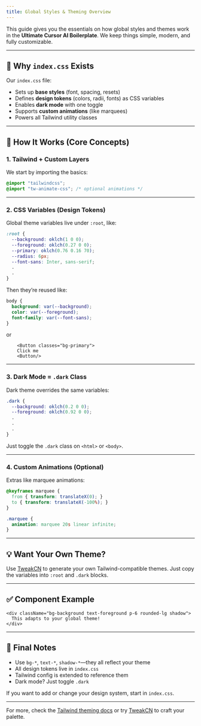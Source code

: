 ```yaml
---
title: Global Styles & Theming Overview
---
```


This guide gives you the essentials on how global styles and themes work in the **Ultimate Cursor AI Boilerplate**. We keep things simple, modern, and fully customizable.

---

## 🎯 Why `index.css` Exists

Our `index.css` file:

- Sets up **base styles** (font, spacing, resets)
- Defines **design tokens** (colors, radii, fonts) as CSS variables
- Enables **dark mode** with one toggle
- Supports **custom animations** (like marquees)
- Powers all Tailwind utility classes

---

## 🔧 How It Works (Core Concepts)

### 1. Tailwind + Custom Layers

We start by importing the basics:

```css
@import "tailwindcss";
@import "tw-animate-css"; /* optional animations */
````

---

### 2. CSS Variables (Design Tokens)

Global theme variables live under `:root`, like:

```css
:root {
  --background: oklch(1 0 0);
  --foreground: oklch(0.27 0 0);
  --primary: oklch(0.76 0.16 70);
  --radius: 6px;
  --font-sans: Inter, sans-serif;
  .
  .
}
```

Then they’re reused like:

```css
body {
  background: var(--background);
  color: var(--foreground);
  font-family: var(--font-sans);
}
```
or

```tsx
    <Button classes="bg-primary">
    Click me
    <Button/>
```

---

### 3. Dark Mode = `.dark` Class

Dark theme overrides the same variables:

```css
.dark {
  --background: oklch(0.2 0 0);
  --foreground: oklch(0.92 0 0);
  .
  .
  .
}
```

Just toggle the `.dark` class on `<html>` or `<body>`.

---

### 4. Custom Animations (Optional)

Extras like marquee animations:

```css
@keyframes marquee {
  from { transform: translateX(0); }
  to { transform: translateX(-100%); }
}

.marquee {
  animation: marquee 20s linear infinite;
}
```

---

## 💡 Want Your Own Theme?

Use [TweakCN](https://tweakcn.com/ai?utm_source=chatgpt.com) to generate your own Tailwind-compatible themes. Just copy the variables into `:root` and `.dark` blocks.

---

## ✅ Component Example

```tsx
<div className="bg-background text-foreground p-6 rounded-lg shadow">
  This adapts to your global theme!
</div>
```

---

## 🧠 Final Notes

* Use `bg-*`, `text-*`, `shadow-*`—they all reflect your theme
* All design tokens live in `index.css`
* Tailwind config is extended to reference them
* Dark mode? Just toggle `.dark`

If you want to add or change your design system, start in `index.css`.

---

For more, check the [Tailwind theming docs](https://tailwindcss.com/docs/theme) or try [TweakCN](https://tweakcn.com/ai?utm_source=chatgpt.com) to craft your palette.

